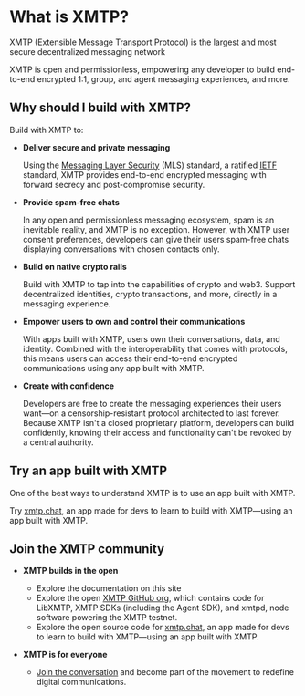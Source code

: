 # What is XMTP?

XMTP (Extensible Message Transport Protocol) is the largest and most secure decentralized messaging network

XMTP is open and permissionless, empowering any developer to build end-to-end encrypted 1:1, group, and agent messaging experiences, and more.

## Why should I build with XMTP?

Build with XMTP to:

- **Deliver secure and private messaging**

    Using the [Messaging Layer Security](/protocol/security) (MLS) standard, a ratified [IETF](https://www.ietf.org/about/introduction/) standard, XMTP provides end-to-end encrypted messaging with forward secrecy and post-compromise security.

- **Provide spam-free chats**

    In any open and permissionless messaging ecosystem, spam is an inevitable reality, and XMTP is no exception. However, with XMTP user consent preferences, developers can give their users spam-free chats displaying conversations with chosen contacts only.

- **Build on native crypto rails**

    Build with XMTP to tap into the capabilities of crypto and web3. Support decentralized identities, crypto transactions, and more, directly in a messaging experience.

- **Empower users to own and control their communications**

    With apps built with XMTP, users own their conversations, data, and identity. Combined with the interoperability that comes with protocols, this means users can access their end-to-end encrypted communications using any app built with XMTP.

- **Create with confidence**

    Developers are free to create the messaging experiences their users want—on a censorship-resistant protocol architected to last forever. Because XMTP isn't a closed proprietary platform, developers can build confidently, knowing their access and functionality can't be revoked by a central authority.

## Try an app built with XMTP

One of the best ways to understand XMTP is to use an app built with XMTP.

Try [xmtp.chat](https://xmtp.chat/), an app made for devs to learn to build with XMTP—using an app built with XMTP.

## Join the XMTP community

- **XMTP builds in the open**

  - Explore the documentation on this site
  - Explore the open [XMTP GitHub org](https://github.com/xmtp), which contains code for LibXMTP, XMTP SDKs (including the Agent SDK), and xmtpd, node software powering the XMTP testnet.
  - Explore the open source code for [xmtp.chat](https://github.com/xmtp/xmtp-js/tree/main/apps/xmtp.chat), an app made for devs to learn to build with XMTP—using an app built with XMTP.

- **XMTP is for everyone**

  - [Join the conversation](https://community.xmtp.org/) and become part of the movement to redefine digital communications.

